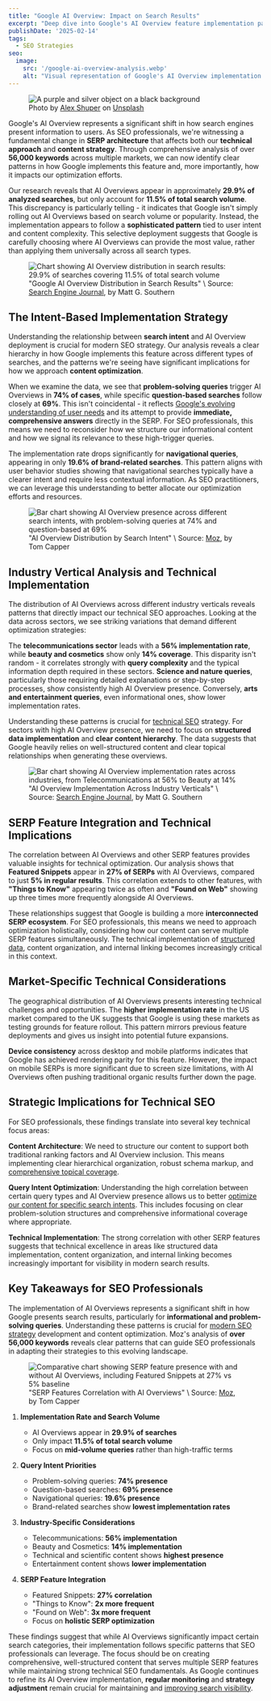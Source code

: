 ```yaml
---
title: "Google AI Overview: Impact on Search Results"
excerpt: "Deep dive into Google's AI Overview feature implementation patterns, analyzing over 56,000 keywords across markets to understand its impact on search."
publishDate: '2025-02-14'
tags:
  - SEO Strategies
seo:
  image:
    src: '/google-ai-overview-analysis.webp'
    alt: "Visual representation of Google's AI Overview implementation patterns across different search intents"
---
```


<figure>
  <Image 
    id="cover-img" 
    src={coverImage} 
    alt="A purple and silver object on a black background" 
    loading="eager" 
    priority={true} 
  />
  <figcaption>Photo by <a href="https://unsplash.com/@alexshuperart?utm_content=creditCopyText&amp;utm_medium=referral&amp;utm_source=unsplash">Alex Shuper</a> on <a href="https://unsplash.com/photos/a-picture-of-a-woman-with-a-dumbbell-in-her-hand-l2nJZnXxkx4?utm_content=creditCopyText&amp;utm_medium=referral&amp;utm_source=unsplash">Unsplash</a></figcaption>
</figure>

Google's AI Overview represents a significant shift in how search engines present information to users. As SEO professionals, we're witnessing a fundamental change in **SERP architecture** that affects both our **technical approach** and **content strategy**. Through comprehensive analysis of over **56,000 keywords** across multiple markets, we can now identify clear patterns in how Google implements this feature and, more importantly, how it impacts our optimization efforts.

Our research reveals that AI Overviews appear in approximately **29.9% of analyzed searches**, but only account for **11.5% of total search volume**. This discrepancy is particularly telling - it indicates that Google isn't simply rolling out AI Overviews based on search volume or popularity. Instead, the implementation appears to follow a **sophisticated pattern** tied to user intent and content complexity. This selective deployment suggests that Google is carefully choosing where AI Overviews can provide the most value, rather than applying them universally across all search types.

<figure>
  <Image 
    id="article-img" 
    src={volumeDistributionImage} 
    alt="Chart showing AI Overview distribution in search results: 29.9% of searches covering 11.5% of total search volume" 
  />
  <figcaption>
    "Google AI Overview Distribution in Search Results" \ Source: <a href="https://www.searchenginejournal.com/google-ai-overviews-found-in-74-of-problem-solving-queries/538504/" target="_blank">Search Engine Journal</a>, by Matt G. Southern
  </figcaption>
</figure>

## The Intent-Based Implementation Strategy

Understanding the relationship between **search intent** and AI Overview deployment is crucial for modern SEO strategy. Our analysis reveals a clear hierarchy in how Google implements this feature across different types of searches, and the patterns we're seeing have significant implications for how we approach **content optimization**.

When we examine the data, we see that **problem-solving queries** trigger AI Overviews in **74% of cases**, while specific **question-based searches** follow closely at **69%**. This isn't coincidental - it reflects [Google's evolving understanding of user needs](https://www.serp-secrets.com/blog/adapting-to-googles-helpful-content-era/) and its attempt to provide **immediate, comprehensive answers** directly in the SERP. For SEO professionals, this means we need to reconsider how we structure our informational content and how we signal its relevance to these high-trigger queries.

The implementation rate drops significantly for **navigational queries**, appearing in only **19.6% of brand-related searches**. This pattern aligns with user behavior studies showing that navigational searches typically have a clearer intent and require less contextual information. As SEO practitioners, we can leverage this understanding to better allocate our optimization efforts and resources.

<figure>
  <Image 
    id="article-img" 
    src={searchIntentImage} 
    alt="Bar chart showing AI Overview presence across different search intents, with problem-solving queries at 74% and question-based at 69%" 
  />
  <figcaption>
    "AI Overview Distribution by Search Intent" \ Source: <a href="https://moz.com/blog/ai-overviews-are-they-affecting-your-search-results-whiteboard-friday" target="_blank">Moz</a>, by Tom Capper
  </figcaption>
</figure>

## Industry Vertical Analysis and Technical Implementation

The distribution of AI Overviews across different industry verticals reveals patterns that directly impact our technical SEO approaches. Looking at the data across sectors, we see striking variations that demand different optimization strategies:

The **telecommunications sector** leads with a **56% implementation rate**, while **beauty and cosmetics** show only **14% coverage**. This disparity isn't random - it correlates strongly with **query complexity** and the typical information depth required in these sectors. **Science and nature queries**, particularly those requiring detailed explanations or step-by-step processes, show consistently high AI Overview presence. Conversely, **arts and entertainment queries**, even informational ones, show lower implementation rates.

Understanding these patterns is crucial for [technical SEO](https://www.serp-secrets.com/categories/technical-seo/) strategy. For sectors with high AI Overview presence, we need to focus on **structured data implementation** and **clear content hierarchy**. The data suggests that Google heavily relies on well-structured content and clear topical relationships when generating these overviews.

<figure>
  <Image 
    id="article-img" 
    src={industryDistributionImage} 
    alt="Bar chart showing AI Overview implementation rates across industries, from Telecommunications at 56% to Beauty at 14%" 
  />
  <figcaption>
    "AI Overview Implementation Across Industry Verticals" \ Source: <a href="https://www.searchenginejournal.com/google-ai-overviews-found-in-74-of-problem-solving-queries/538504/" target="_blank">Search Engine Journal</a>, by Matt G. Southern
  </figcaption>
</figure>

## SERP Feature Integration and Technical Implications

The correlation between AI Overviews and other SERP features provides valuable insights for technical optimization. Our analysis shows that **Featured Snippets** appear in **27% of SERPs** with AI Overviews, compared to just **5% in regular results**. This correlation extends to other features, with **"Things to Know"** appearing twice as often and **"Found on Web"** showing up three times more frequently alongside AI Overviews.

These relationships suggest that Google is building a more **interconnected SERP ecosystem**. For SEO professionals, this means we need to approach optimization holistically, considering how our content can serve multiple SERP features simultaneously. The technical implementation of [structured data](https://www.serp-secrets.com/blog/advanced-strategies-for-schema-markup-optimization/), content organization, and internal linking becomes increasingly critical in this context.

## Market-Specific Technical Considerations

The geographical distribution of AI Overviews presents interesting technical challenges and opportunities. The **higher implementation rate** in the US market compared to the UK suggests that Google is using these markets as testing grounds for feature rollout. This pattern mirrors previous feature deployments and gives us insight into potential future expansions.

**Device consistency** across desktop and mobile platforms indicates that Google has achieved rendering parity for this feature. However, the impact on mobile SERPs is more significant due to screen size limitations, with AI Overviews often pushing traditional organic results further down the page.

## Strategic Implications for Technical SEO

For SEO professionals, these findings translate into several key technical focus areas:

**Content Architecture**: We need to structure our content to support both traditional ranking factors and AI Overview inclusion. This means implementing clear hierarchical organization, robust schema markup, and [comprehensive topical coverage](https://www.serp-secrets.com/blog/mastering-bert-in-seo-for-better-semantic-insight/).

**Query Intent Optimization**: Understanding the high correlation between certain query types and AI Overview presence allows us to better [optimize our content for specific search intents](https://www.serp-secrets.com/blog/how-to-create-helpful-content-after-hcu/). This includes focusing on clear problem-solution structures and comprehensive informational coverage where appropriate.

**Technical Implementation**: The strong correlation with other SERP features suggests that technical excellence in areas like structured data implementation, content organization, and internal linking becomes increasingly important for visibility in modern search results.

## Key Takeaways for SEO Professionals

The implementation of AI Overviews represents a significant shift in how Google presents search results, particularly for **informational and problem-solving queries**. Understanding these patterns is crucial for [modern SEO strategy](https://www.serp-secrets.com/categories/seo-strategies/) development and content optimization. Moz's analysis of **over 56,000 keywords** reveals clear patterns that can guide SEO professionals in adapting their strategies to this evolving landscape.

<figure>
  <Image 
    id="article-img" 
    src={serpFeaturesImage} 
    alt="Comparative chart showing SERP feature presence with and without AI Overviews, including Featured Snippets at 27% vs 5% baseline" 
  />
  <figcaption>
    "SERP Features Correlation with AI Overviews" \ Source: <a href="https://moz.com/blog/ai-overviews-are-they-affecting-your-search-results-whiteboard-friday" target="_blank">Moz</a>, by Tom Capper
  </figcaption>
</figure>

1. **Implementation Rate and Search Volume**
   - AI Overviews appear in **29.9% of searches**
   - Only impact **11.5% of total search volume**
   - Focus on **mid-volume queries** rather than high-traffic terms

2. **Query Intent Priorities**
   - Problem-solving queries: **74% presence**
   - Question-based searches: **69% presence**
   - Navigational queries: **19.6% presence**
   - Brand-related searches show **lowest implementation rates**

3. **Industry-Specific Considerations**
   - Telecommunications: **56% implementation**
   - Beauty and Cosmetics: **14% implementation**
   - Technical and scientific content shows **highest presence**
   - Entertainment content shows **lower implementation**

4. **SERP Feature Integration**
   - Featured Snippets: **27% correlation**
   - "Things to Know": **2x more frequent**
   - "Found on Web": **3x more frequent**
   - Focus on **holistic SERP optimization**

These findings suggest that while AI Overviews significantly impact certain search categories, their implementation follows specific patterns that SEO professionals can leverage. The focus should be on creating comprehensive, well-structured content that serves multiple SERP features while maintaining strong technical SEO fundamentals. As Google continues to refine its AI Overview implementation, **regular monitoring** and **strategy adjustment** remain crucial for maintaining and [improving search visibility](https://www.serp-secrets.com/blog/why-user-generated-content-is-key-for-seo-success/).